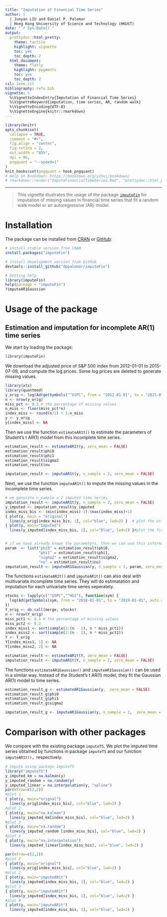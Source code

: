 ```yaml
---
title: "Imputation of Financial Time Series"
author: |
  | Junyan LIU and Daniel P. Palomar
  | Hong Kong University of Science and Technology (HKUST)
date: "`r Sys.Date()`"
output:
  prettydoc::html_pretty:
    theme: tactile
    highlight: vignette
    toc: yes
    toc_depth: 2
  html_document:
    theme: flatly
    highlight: pygments  
    toc: yes
    toc_depth: 2
csl: ieee.csl
bibliography: refs.bib
vignette: >
  %\VignetteIndexEntry{Imputation of Financial Time Series}
  %\VignetteKeyword{imputation, time series, AR, random walk}
  %\VignetteEncoding{UTF-8}
  %\VignetteEngine{knitr::rmarkdown}
---
```


```r
library(knitr)
opts_chunk$set(
  collapse = TRUE,
  comment = "#>",
  fig.align = "center",
  fig.retina = 2,
  out.width = "85%",
  dpi = 96,
  pngquant = "--speed=1"
)
knit_hooks$set(pngquant = hook_pngquant)
# Help on bookdown: https://bookdown.org/yihui/bookdown/
# rmarkdown::render("ImputeFinancialTimeSeries.Rmd", "prettydoc::html_pretty")
```

-----------
> This vignette illustrates the usage of the package [`imputeFin`](https://CRAN.R-project.org/package=imputeFin) 
for imputation of missing values in financial time series that fit a random walk model or an autoregressive (AR)
model.


# Installation
The package can be installed from [CRAN](https://CRAN.R-project.org/package=imputeFin) or [GitHub](https://github.com/dppalomar/imputeFin):
```r
# install stable version from CRAN
install.packages("imputeFin")

# install development version from GitHub
devtools::install_github("dppalomar/imputeFin")

# Getting help
library(imputeFin)
help(package = "imputeFin")
?imputeAR1Gaussian
```



# Usage of the package
## Estimation and imputation for incomplete AR(1) time series
We start by loading the package:
```r
library(imputeFin)
```

We download the adjusted price of S&P 500 index from 2012-01-01 to 2015-07-08, and compute the log prices. Some log prices are deleted to generate missing values.

```r
library(xts)
library(quantmod)
y_orig <- log(Ad(getSymbols("^GSPC", from = "2012-01-01", to = "2015-07-08", auto.assign = FALSE)))
n <- nrow(y_orig)
miss_pct <- 0.2 # the percentage of missing values
n_miss <- floor(miss_pct*n)
index_miss <- round(n/2) + 1:n_miss
y <- y_orig
y[index_miss] <- NA
```

Then we use the function `estimateAR1t()` to estimate the parameters of Student's t AR(1) model from this incomplete time series.

```r
estimation_result <- estimateAR1t(y, zero_mean = FALSE)
estimation_result$phi0
estimation_result$phi1
estimation_result$sigma2
estimation_result$nu

imputation_result <- imputeAR1t(y, n_sample = 3, zero_mean = FALSE)
```

Next, we use the function `imputeAR1t()` to impute the missing values in the incomplete time series.
 
```r
# we generate n_sample = 2 imputed time series
imputation_result <- imputeAR1t(y, n_sample = 2, zero_mean = FALSE)
y_imputed <- imputation_result$y_imputed
index_miss_bis <- (min(index_miss)-1):(max(index_miss)+1)
{ plot(y, main = "original")
  lines(y_orig[index_miss_bis, 1], col="blue", lwd=2) }  # plot the original time series
{ plot(y, main="Imputed")
  lines(y_imputed[index_miss_bis, 1], col="blue", lwd=2) }#plot the first imputed time series


# if we have already known the parameters, then we can use this information when doing the imputation.
param  <- list("phi0" = estimation_result$phi0,
               "phi1" = estimation_result$phi1,
               "sigma2" = estimation_result$sigma2,
               "nu" = estimation_result$nu)
imputation_result <- imputeAR1Gaussian(y, n_sample = 2, param, zero_mean = FALSE)
```

The functions `estimateAR1t()` and `imputeAR1t()` can also deal with multivariate incomplete time series. They will do estimatation and imputation for each univariate time series seperately.

```r
stocks <- lapply(c("^GSPC","^HSI"), function(sym) {
  log(Ad(getSymbols(sym, from = "2018-01-01", to = "2019-01-01", auto.assign = FALSE)))
})
Y_orig <- do.call(merge, stocks)
n <- nrow(Y_orig)
miss_pct1 <- 0.1 # the percentage of missing values
miss_pct2 <- 0.2
index_miss1 <- sort(sample(2:(n - 1), n * miss_pct1))
index_miss2 <- sort(sample(2:(n - 1), n * miss_pct2))
Y <- Y_orig
Y[index_miss1, 1] <- NA
Y[index_miss2, 2] <- NA

estimation_result <- estimateAR1t(Y, zero_mean = FALSE)
imputation_result <- imputeAR1t(Y, n_sample = 2, zero_mean = FALSE)
```

The functions `estimateAR1Gaussian()` and `imputeAR1Gaussian()` can be used in a similar way. Instead of the Student's t AR(1) model, they fit the Gaussian AR(1) model to time series.

```r
estimation_result_g <- estimateAR1Gaussian(y,  zero_mean = FALSE)
estimation_result_g$phi0
estimation_result_g$phi1
estimation_result_g$sigma2

imputation_result_g <- imputeAR1Gaussian(y, n_sample = 2,  zero_mean = FALSE)
```


# Comparison with other packages
We compare with the existing package `imputeTS`. We plot the imputed time series obtained by  functions in package `imputeTS` and our function `imputeAR1t()`，respectively.

```r
# impute using package imputeTS 
library("imputeTS")
y_imputed_km = na.kalman(y)
y_imputed_random = na.random(y)
y_imputed_linear = na.interpolation(y, "spline")
par(mfrow=c(2,2))
#plot 1
{ plot(y, main="orignal")
  lines(y_orig[index_miss_bis], col="blue", lwd=2) }
#plot 2
{ plot(y, main="na.kalman")
  lines(y_imputed_km[index_miss_bis], col="blue", lwd=2) }
#plot 3
{ plot(y, main="na.random")
  lines(y_imputed_random [index_miss_bis], col="blue", lwd=2) }
#plot 4
{ plot(y, main="na.interpolation")
  lines(y_imputed_linear[index_miss_bis], col="blue", lwd=2) }

par(mfrow=c(2,2))
#plot 1
{ plot(y, main="orignal")
  lines(y_orig[index_miss_bis], col="blue", lwd=2) }
#plot 2
{ plot(y, main="imputeAR1t")
  lines(y_imputed[index_miss_bis, 1], col="blue", lwd=2) }
#plot 3
{ plot(y, main="imputeAR1t")
  lines(y_imputed[index_miss_bis, 1], col="blue", lwd=2) }
#plot 4
{ plot(y, main="imputeAR1t")
  lines(y_imputed[index_miss_bis, 1], col="blue", lwd=2) }
```